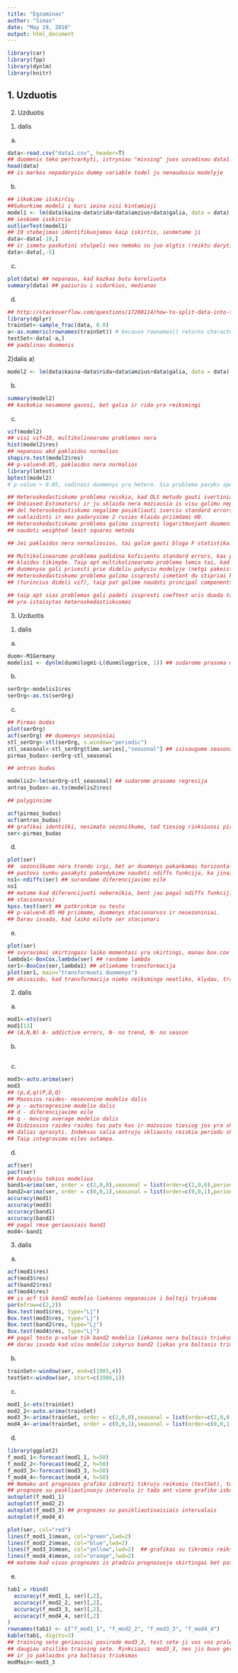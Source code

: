 ```yaml
---
title: "Egzaminas"
author: "Simas"
date: "May 29, 2016"
output: html_document
---
```


```r
library(car)
library(fpp)
library(dynlm)
library(knitr)
```
1. Uzduotis
-

2. Uzduotis 
1) dalis
a)

```r
data<-read.csv("data1.csv", header=T)
## duomenis teko pertvarkyti, istryniau "missing" juos uzvadinau data1.csv
head(data)
## is markes nepadarysiu dummy variable todel ju nenaudosiu modelyje
```

b)

```r
## iškokime išskirčių 
##Sukurkime modeli i kuri ieina visi kintamieji
model1 <- lm(data$kaina~data$rida+data$amzius+data$galia, data = data)
## ieskome isskirciu
outlierTest(model1)
## 19 stebejimas identifikuojamas kaip iskirtis, iesmetame ji
data<-data[-19,]
## ir ismetu paskutini stulpeli nes nemoku su juo elgtis (reiktu daryti zymini kintamaji)
data<-data[,-5]
```

c)

```r
plot(data) ## nepanasu, kad kazkas butu koreliuota
summary(data) ## paziuriu i vidurkius, medianas
```

d)

```r
## http://stackoverflow.com/questions/17200114/how-to-split-data-into-training-testing-sets-using-s## ample-function-in-r-program is cia paemiau duomenu padalinima
library(dplyr)
trainSet<-sample_frac(data, 0.8)
a<-as.numeric(rownames(trainSet)) # because rownames() returns character
testSet<-data[-a,]
## padalinau duomenis
```

2)dalis
a)

```r
model2 <- lm(data$kaina~data$rida+data$amzius+data$galia, data = data)
```

b)

```r
summary(model2)
## kazkokia nesamone gavosi, bet galia ir rida yra reiksmingi
```

c)

```r
vif(model2)
## visi vif<10, multikolinearumo problemos nera
hist(model2$res)
## nepanasu akd paklaidos normalios
shapiro.test(model2$res)
## p-value>0.05, paklaidos nera normalios
library(lmtest)
bptest(model2)
# p-value > 0.05, vadinasi duomenys yra hetero. Sia problema pavyks apeiti su coeftest

## Heteroskedastiskumo problema reiskia, kad OLS metudo gauti ivertiniai nera BLUE ( Best Linear 
## Unbiased Estimators) ir ju sklaida nera maziausia is visu galimu nepaslinktu iverciu. Taip pat
## del heteroskedastiskumo negalime pasikliauti iverciu standard errors, kuriu paslinktumas gali
## suklaidinti ir mes padarysime 2 rusies klaida priimdami H0.
## Heteroskedastiskumo problema galima isspresti logaritmuojant duomenis, 
## naudoti weighted least squares metoda

## Jei paklaidos nera normaliosios, tai galim gauti bloga F statistika. Taip pat mes nebegalime    ## teigti, kad koficientai turi t- pasiskirstyma. 

## Multikolinearumo problema padidina koficientu standard errors, kas padidina antros rusies 
## klaidos tikimybe. Taip apt multikolinearumo problema lemia tai, kad smulkus pakeitimai 
## duomenyse gali privesti prie dideliu pokyciu modelyje (netgi pakeisti ivercio zenkla).
## Heteroskedastiskumo problema galima isspresti ismetant du stipriai koreliuotus kintamuosius 
## (turincius dideli vif), taip pat galime naudoti principal components arba  Partial Least Squares ## Regression (PLS), dar galime naudoti kintamuju skirtumus su funkcija d().

## taip apt sias problemas gali padeti isspresti coeftest uris duoda ta pati ka ir summary, tik kad
## yra istaisytas heteroskedastiskusmas
```

3. Uzduotis
1) dalis
a)

```r
duom<-M1Germany
modelis1 <- dynlm(duom$logm1~L(duom$logprice, 1)) ## sudarome prasoma modeli
```

b)

```r
serOrg<-modelis1$res
serOrg<-as.ts(serOrg)
```

c)

```r
## Pirmas budas
plot(serOrg)
acf(serOrg) ## duomenys sezoniniai
stl_serOrg<-stl(serOrg, s.window="periodic")
stl_seasonal<-stl_serOrg$time.series[,"seasonal"] ## isisaugome seasonal stulpeli
pirmas_budas<-serOrg-stl_seasonal

## antras budas

modelis2<-lm(serOrg~stl_seasonal) ## sudarome prasoma regresija
antras_budas<-as.ts(modelis2$res)

## palyginsime

acf(pirmas_budas)
acf(antras_budas)
## grafikai identiški, nesimato sezoniškumo, tad tiesiog rinksiuosi pirmąjį
ser<-pirmas_budas
```

d)

```r
plot(ser) 
##  sezoniškumo nėra trendo irgi, bet ar duomenys pakankamai horizontalus ir ar ju variacija 
## pastovi sunku pasakyti pabandykime naudoti ndiffs funkcija, ka jinai sakys
ns1<-ndiffs(ser) ## surandame diferencijavimo eile
ns1
## matome kad diferencijuoti nebereikia, bent jau pagal ndiffs funkcij1 (tikriausiai duomenys 
## stacionarus)
kpss.test(ser) ## patkrinkim su testu
## p-value>0.05 H0 priimame, duomenys stacionaruss ir nesezoniniai.
## Darau isvada, kad laiko eilute ser stacionari
```

e) 

```r
plot(ser) 
## svyravimai skirtingais laiko momentasi yra skirtingi, manau box.cox būtų naudinga.
lambda1<-BoxCox.lambda(ser) ## randame lambda
ser1<-BoxCox(ser,lambda1) ## atliekame transformacija
plot(ser1, main="transformuoti duomenys")
## akivaizdu, kad transformacija nieko reiksmingo neatliko, klydau, transformacijos nereikia
```


2) dalis
a)

```r
mod1<-ets(ser)
mod1[13]
## (A,N,N) A- addictive errors, N- no trend, N- no season

```

b)

```r

```

c)

```r
mod3<-auto.arima(ser)
mod3
## (p,d,q)(P,D,Q)
## Mazosios raides- nesezonine modelio dalis
## p - autoregresine modelio dalis
## d - diferencijavimo eile
## q - moving average modelio dalis
## Didziosios raides raides tas pats kas ir mazosios tiesiog jos yra skirtos sezoniniai modelio 
## daliai aprasyti. Indeksas salia antruju skliaustu reiskia periodu skaiciu per sezona.
## Taip integravimo eiles sutampa.
```

d)

```r
acf(ser)
pacf(ser)
## bandysiu tokius modelius
band1=arima(ser, order = c(2,0,0),seasonal = list(order=c(2,0,0),period=4))
band2=arima(ser, order = c(0,0,1),seasonal = list(order=c(0,0,1),period=4))
accuracy(mod1)
accuracy(mod3)
accuracy(band1)
accuracy(band2)
## pagal rmse geriausiais band1
mod4<-band1
```

3) dalis
a)

```r
acf(mod1$res)
acf(mod3$res)
acf(band2$res)
acf(mod4$res)
## is acf tik band2 modelio liekanos nepanasios i baltaji triuksma
par(mfrow=c(2,2))
Box.test(mod1$res, type="Lj")
Box.test(mod3$res, type="Lj")
Box.test(band2$res, type="Lj")
Box.test(mod4$res, type="Lj")
## pagal testo p-value tik band2 modelio liekanos nera baltasis triuksmas
## darau isvada kad visu modeliu iskyrus band2 liekas yra baltasis triuksmas
```

b)

```r
trainSet<-window(ser, end=c(1985,4))
testSet<-window(ser, start=c(1986,1))
```

c)

```r
mod1_1<-ets(trainSet)
mod2_2<-auto.arima(trainSet)
mod3_3<-arima(trainSet, order = c(2,0,0),seasonal = list(order=c(2,0,0),period=4))
mod4_4<-arima(trainSet, order = c(0,0,1),seasonal = list(order=c(0,0,1),period=4))
```

d)

```r
library(ggplot2)
f_mod1_1<-forecast(mod1_1, h=50)
f_mod2_2<-forecast(mod2_2, h=50)
f_mod3_3<-forecast(mod3_3, h=50)
f_mod4_4<-forecast(mod4_4, h=50)
## Nemoku ant prognozes grafiko isbrezti tikruju reiksmiu (testSet), todel isbresiu atskirai 
## prognoze su paskliautinuoju intervalu ir tada ant vieno grafiko isbresiu kaip kiekviena prognoze ## prognozuoja lyginant su tikromis reiksmemis
autoplot(f_mod1_1)
autoplot(f_mod2_2)
autoplot(f_mod3_3) ## prognozes su pasikliautinaisiais intervalais
autoplot(f_mod4_4)

plot(ser, col="red")
lines(f_mod1_1$mean, col="green",lwd=2)
lines(f_mod2_2$mean, col="blue",lwd=2)
lines(f_mod3_3$mean, col="yellow",lwd=2)  ## grafikas su tikromis reiksmemis ir prognozemis
lines(f_mod4_4$mean, col="orange",lwd=2)
## matome kad visos prognozes is pradziu prognozuoja skirtingai bet paskui prognozes sueina i dvi ## skirtingas konstantas
```

e)

```r
tab1 = rbind(
  accuracy(f_mod1_1, ser)[,2],
  accuracy(f_mod2_2, ser)[,2],
  accuracy(f_mod3_3, ser)[,2],
  accuracy(f_mod4_4, ser)[,2]
)
rownames(tab1) <- c("f_mod1_1", "f_mod2_2", "f_mod3_3", "f_mod4_4")
kable(tab1, digits=3)
## training sete geriausiai pasirode mod3_3, test sete ji vos vos pralenke mod4_4 bet pastarasis 
## daugiau atsiliko training sete. Rinkciausi  mod3_3, nes jis buvo geriausias ir pagal accuracy
## ir jo paklaidos yra baltasis triuksmas
modMain<-mod3_3
```
